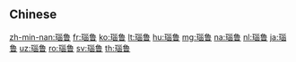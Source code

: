 {{also|瑙魯}}
==Chinese==
{{zh-see|瑙魯}}

[[zh-min-nan:瑙鲁]]
[[fr:瑙鲁]]
[[ko:瑙鲁]]
[[lt:瑙鲁]]
[[hu:瑙鲁]]
[[mg:瑙鲁]]
[[na:瑙鲁]]
[[nl:瑙鲁]]
[[ja:瑙鲁]]
[[uz:瑙鲁]]
[[ro:瑙鲁]]
[[sv:瑙鲁]]
[[th:瑙鲁]]